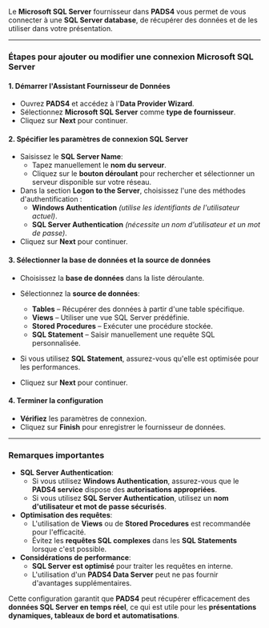 Le **Microsoft SQL Server** fournisseur dans **PADS4** vous permet de vous connecter à une **SQL Server database**, de récupérer des données et de les utiliser dans votre présentation.

***

### **Étapes pour ajouter ou modifier une connexion Microsoft SQL Server**

#### **1. Démarrer l'Assistant Fournisseur de Données**

* Ouvrez **PADS4** et accédez à l'**Data Provider Wizard**.
* Sélectionnez **Microsoft SQL Server** comme **type de fournisseur**.
* Cliquez sur **Next** pour continuer.

#### **2. Spécifier les paramètres de connexion SQL Server**

* Saisissez le **SQL Server Name**:
  * Tapez manuellement le **nom du serveur**.
  * Cliquez sur le **bouton déroulant** pour rechercher et sélectionner un serveur disponible sur votre réseau.
* Dans la section **Logon to the Server**, choisissez l'une des méthodes d'authentification :
  * **Windows Authentication** *(utilise les identifiants de l'utilisateur actuel)*.
  * **SQL Server Authentication** *(nécessite un nom d'utilisateur et un mot de passe)*.
* Cliquez sur **Next** pour continuer.

#### **3. Sélectionner la base de données et la source de données**

* Choisissez la **base de données** dans la liste déroulante.

* Sélectionnez la **source de données**:
  * **Tables** – Récupérer des données à partir d'une table spécifique.
  * **Views** – Utiliser une vue SQL Server prédéfinie.
  * **Stored Procedures** – Exécuter une procédure stockée.
  * **SQL Statement** – Saisir manuellement une requête SQL personnalisée.

* Si vous utilisez **SQL Statement**, assurez-vous qu'elle est optimisée pour les performances.

* Cliquez sur **Next** pour continuer.

#### **4. Terminer la configuration**

* **Vérifiez** les paramètres de connexion.
* Cliquez sur **Finish** pour enregistrer le fournisseur de données.

***

### **Remarques importantes**

* **SQL Server Authentication**:
  * Si vous utilisez **Windows Authentication**, assurez-vous que le **PADS4 service** dispose des **autorisations appropriées**.
  * Si vous utilisez **SQL Server Authentication**, utilisez un **nom d'utilisateur et mot de passe sécurisés**.
* **Optimisation des requêtes**:
  * L'utilisation de **Views** ou de **Stored Procedures** est recommandée pour l'efficacité.
  * Évitez les **requêtes SQL complexes** dans les **SQL Statements** lorsque c'est possible.
* **Considérations de performance**:
  * **SQL Server est optimisé** pour traiter les requêtes en interne.
  * L'utilisation d'un **PADS4 Data Server** peut ne pas fournir d'avantages supplémentaires.

Cette configuration garantit que **PADS4** peut récupérer efficacement des **données SQL Server en temps réel**, ce qui est utile pour les **présentations dynamiques, tableaux de bord et automatisations**.
